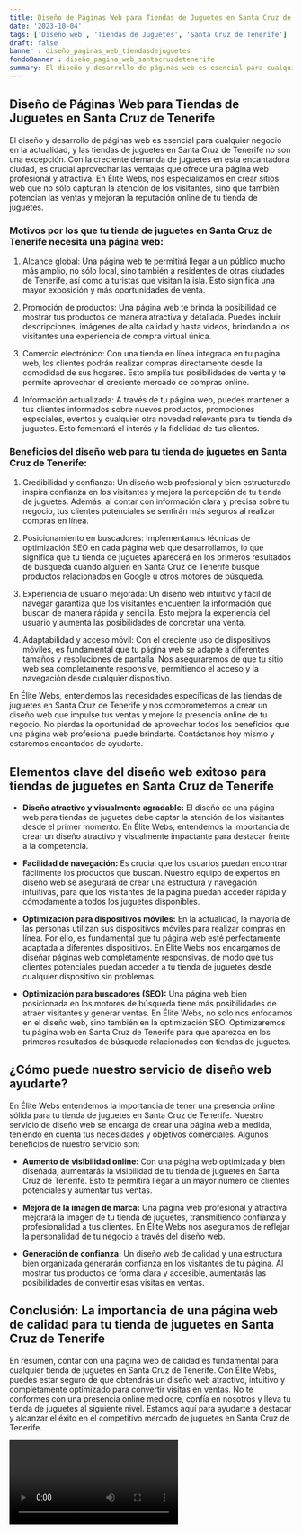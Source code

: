 ```yaml
---
title: Diseño de Páginas Web para Tiendas de Juguetes en Santa Cruz de Tenerife
date: '2023-10-04'
tags: ['Diseño web', 'Tiendas de Juguetes', 'Santa Cruz de Tenerife']
draft: false
banner : diseño_paginas_web_tiendasdejuguetes
fondoBanner : diseño_pagina_web_santacruzdetenerife
summary: El diseño y desarrollo de páginas web es esencial para cualquier negocio en la actualidad, y las tiendas de juguetes en Santa Cruz de Tenerife no son una excepción. Con la creciente demanda de juguetes en esta encantadora ciudad, es crucial aprovechar las ventajas que ofrece una página web profesional y atractiva. En Élite Webs, nos especializamos en crear sitios web que no sólo capturan la atención de los visitantes, sino que también potencian las ventas y mejoran la reputación online de tu tienda de juguetes.
---
```


## Diseño de Páginas Web para Tiendas de Juguetes en Santa Cruz de Tenerife

El diseño y desarrollo de páginas web es esencial para cualquier negocio en la actualidad, y las tiendas de juguetes en Santa Cruz de Tenerife no son una excepción. Con la creciente demanda de juguetes en esta encantadora ciudad, es crucial aprovechar las ventajas que ofrece una página web profesional y atractiva. En Élite Webs, nos especializamos en crear sitios web que no sólo capturan la atención de los visitantes, sino que también potencian las ventas y mejoran la reputación online de tu tienda de juguetes.

### Motivos por los que tu tienda de juguetes en Santa Cruz de Tenerife necesita una página web:

1. Alcance global: Una página web te permitirá llegar a un público mucho más amplio, no sólo local, sino también a residentes de otras ciudades de Tenerife, así como a turistas que visitan la isla. Esto significa una mayor exposición y más oportunidades de venta.

2. Promoción de productos: Una página web te brinda la posibilidad de mostrar tus productos de manera atractiva y detallada. Puedes incluir descripciones, imágenes de alta calidad y hasta videos, brindando a los visitantes una experiencia de compra virtual única.

3. Comercio electrónico: Con una tienda en línea integrada en tu página web, los clientes podrán realizar compras directamente desde la comodidad de sus hogares. Esto amplía tus posibilidades de venta y te permite aprovechar el creciente mercado de compras online.

4. Información actualizada: A través de tu página web, puedes mantener a tus clientes informados sobre nuevos productos, promociones especiales, eventos y cualquier otra novedad relevante para tu tienda de juguetes. Esto fomentará el interés y la fidelidad de tus clientes.

### Beneficios del diseño web para tu tienda de juguetes en Santa Cruz de Tenerife:

1. Credibilidad y confianza: Un diseño web profesional y bien estructurado inspira confianza en los visitantes y mejora la percepción de tu tienda de juguetes. Además, al contar con información clara y precisa sobre tu negocio, tus clientes potenciales se sentirán más seguros al realizar compras en línea.

2. Posicionamiento en buscadores: Implementamos técnicas de optimización SEO en cada página web que desarrollamos, lo que significa que tu tienda de juguetes aparecerá en los primeros resultados de búsqueda cuando alguien en Santa Cruz de Tenerife busque productos relacionados en Google u otros motores de búsqueda.

3. Experiencia de usuario mejorada: Un diseño web intuitivo y fácil de navegar garantiza que los visitantes encuentren la información que buscan de manera rápida y sencilla. Esto mejora la experiencia del usuario y aumenta las posibilidades de concretar una venta.

4. Adaptabilidad y acceso móvil: Con el creciente uso de dispositivos móviles, es fundamental que tu página web se adapte a diferentes tamaños y resoluciones de pantalla. Nos aseguraremos de que tu sitio web sea completamente responsive, permitiendo el acceso y la navegación desde cualquier dispositivo.

En Élite Webs, entendemos las necesidades específicas de las tiendas de juguetes en Santa Cruz de Tenerife y nos comprometemos a crear un diseño web que impulse tus ventas y mejore la presencia online de tu negocio. No pierdas la oportunidad de aprovechar todos los beneficios que una página web profesional puede brindarte. Contáctanos hoy mismo y estaremos encantados de ayudarte.

<GifSeo />

<Cta />

## Elementos clave del diseño web exitoso para tiendas de juguetes en Santa Cruz de Tenerife

- **Diseño atractivo y visualmente agradable:** El diseño de una página web para tiendas de juguetes debe captar la atención de los visitantes desde el primer momento. En Élite Webs, entendemos la importancia de crear un diseño atractivo y visualmente impactante para destacar frente a la competencia.

- **Facilidad de navegación:** Es crucial que los usuarios puedan encontrar fácilmente los productos que buscan. Nuestro equipo de expertos en diseño web se asegurará de crear una estructura y navegación intuitivas, para que los visitantes de la página puedan acceder rápida y cómodamente a todos los juguetes disponibles.

- **Optimización para dispositivos móviles:** En la actualidad, la mayoría de las personas utilizan sus dispositivos móviles para realizar compras en línea. Por ello, es fundamental que tu página web esté perfectamente adaptada a diferentes dispositivos. En Élite Webs nos encargamos de diseñar páginas web completamente responsivas, de modo que tus clientes potenciales puedan acceder a tu tienda de juguetes desde cualquier dispositivo sin problemas.

- **Optimización para buscadores (SEO):** Una página web bien posicionada en los motores de búsqueda tiene más posibilidades de atraer visitantes y generar ventas. En Élite Webs, no solo nos enfocamos en el diseño web, sino también en la optimización SEO. Optimizaremos tu página web en Santa Cruz de Tenerife para que aparezca en los primeros resultados de búsqueda relacionados con tiendas de juguetes.

## ¿Cómo puede nuestro servicio de diseño web ayudarte?

En Élite Webs entendemos la importancia de tener una presencia online sólida para tu tienda de juguetes en Santa Cruz de Tenerife. Nuestro servicio de diseño web se encarga de crear una página web a medida, teniendo en cuenta tus necesidades y objetivos comerciales. Algunos beneficios de nuestro servicio son:

- **Aumento de visibilidad online:** Con una página web optimizada y bien diseñada, aumentarás la visibilidad de tu tienda de juguetes en Santa Cruz de Tenerife. Esto te permitirá llegar a un mayor número de clientes potenciales y aumentar tus ventas.

- **Mejora de la imagen de marca:** Una página web profesional y atractiva mejorará la imagen de tu tienda de juguetes, transmitiendo confianza y profesionalidad a tus clientes. En Élite Webs nos aseguramos de reflejar la personalidad de tu negocio a través del diseño web.

- **Generación de confianza:** Un diseño web de calidad y una estructura bien organizada generarán confianza en los visitantes de tu página. Al mostrar tus productos de forma clara y accesible, aumentarás las posibilidades de convertir esas visitas en ventas.

## Conclusión: La importancia de una página web de calidad para tu tienda de juguetes en Santa Cruz de Tenerife

En resumen, contar con una página web de calidad es fundamental para cualquier tienda de juguetes en Santa Cruz de Tenerife. Con Élite Webs, puedes estar seguro de que obtendrás un diseño web atractivo, intuitivo y completamente optimizado para convertir visitas en ventas. No te conformes con una presencia online mediocre, confía en nosotros y lleva tu tienda de juguetes al siguiente nivel. Estamos aquí para ayudarte a destacar y alcanzar el éxito en el competitivo mercado de juguetes en Santa Cruz de Tenerife.

<Video />

<CtaBot job='Tiendas de Juguetes' city='Santa Cruz de Tenerife'/>

<Gmaps query='Santa Cruz de Tenerife+españa+maps' />